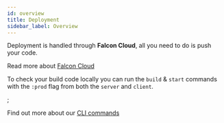```yaml
---
id: overview
title: Deployment
sidebar_label: Overview
---
```


Deployment is handled through **Falcon Cloud**, all you need to do is push your code.

Read more about [Falcon Cloud](/platform/cloud/about)

To check your build code locally you can run the `build` & `start` commands with the `:prod` flag from both the `server` and `client`.


<TabsContainer>
  <Tabs
    variant="secondary"
    defaultValue="npm"
    values={[
      { label: 'NPM', value: 'npm' },
      { label: 'Yarn', value: 'yarn' }
    ]}
  >
    <TabItem value="npm">
      <CodeBlock
        language="bash"
        children={`
npm build:prod
npm start:prod
      `.trim()}
      />
    </TabItem>
    <TabItem value="yarn">
      <CodeBlock
        language="bash"
        children={`
yarn build:prod
yarn start:prod
      `.trim()}
      />
    </TabItem>
  </Tabs>
</TabsContainer>
;

Find out more about our [CLI commands](/platform/client/getting-started#build)
